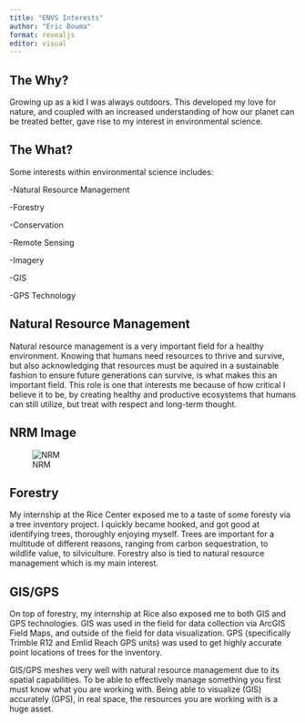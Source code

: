 ```yaml
---
title: "ENVS Interests"
author: "Eric Bouma"
format: revealjs
editor: visual
---
```


## **The Why?**



Growing up as a kid I was always outdoors. This developed my love for nature, and coupled with an increased understanding of how our planet can be treated better, gave rise to my interest in environmental science.

## **The What?**

Some interests within environmental science includes:

-Natural Resource Management

-Forestry

-Conservation

-Remote Sensing

-Imagery

-GIS

-GPS Technology

## **Natural Resource Management**

Natural resource management is a very important field for a healthy environment. Knowing that humans need resources to thrive and survive, but also acknowledging that resources must be aquired in a sustainable fashion to ensure future generations can survive, is what makes this an important field. This role is one that interests me because of how critical I believe it to be, by creating healthy and productive ecosystems that humans can still utilize, but treat with respect and long-term thought.

## **NRM Image**

![NRM](https://blog.economie-numerique.net/wp-content/uploads/2023/09/S411442597_g.jpg)

## **Forestry**

My internship at the Rice Center exposed me to a taste of some foresty via a tree inventory project. I quickly became hooked, and got good at identifying trees, thoroughly enjoying myself. Trees are important for a multitude of different reasons, ranging from carbon sequestration, to wildlife value, to silviculture. Forestry also is tied to natural resource management which is my main interest.

## **GIS/GPS**

On top of forestry, my internship at Rice also exposed me to both GIS and GPS technologies. GIS was used in the field for data collection via ArcGIS Field Maps, and outside of the field for data visualization. GPS (specifically Trimble R12 and Emlid Reach GPS units) was used to get highly accurate point locations of trees for the inventory.

GIS/GPS meshes very well with natural resource management due to its spatial capabilities. To be able to effectively manage something you first must know what you are working with. Being able to visualize (GIS) accurately (GPS), in real space, the resources you are working with is a huge asset.

